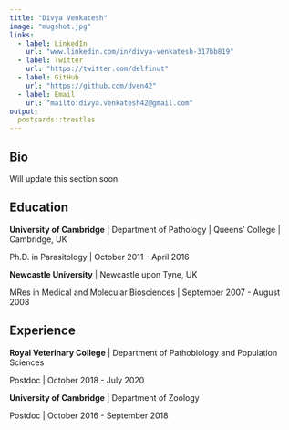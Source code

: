 ```yaml
---
title: "Divya Venkatesh"
image: "mugshot.jpg"
links:
  - label: LinkedIn
    url: "www.linkedin.com/in/divya-venkatesh-317bb819"
  - label: Twitter
    url: "https://twitter.com/delfinut"
  - label: GitHub
    url: "https://github.com/dven42"
  - label: Email
    url: "mailto:divya.venkatesh42@gmail.com"
output:
  postcards::trestles
---
```

 
## Bio

Will update this section soon

## Education

**University of Cambridge** | Department of Pathology | Queens' College | Cambridge, UK

Ph.D. in Parasitology | October 2011 - April 2016


**Newcastle University** | Newcastle upon Tyne, UK

MRes in Medical and Molecular Biosciences | September 2007 - August 2008

## Experience

**Royal Veterinary College** | Department of Pathobiology and Population Sciences 

Postdoc | October 2018 - July 2020

**University of Cambridge** | Department of Zoology 

Postdoc | October 2016 - September 2018
